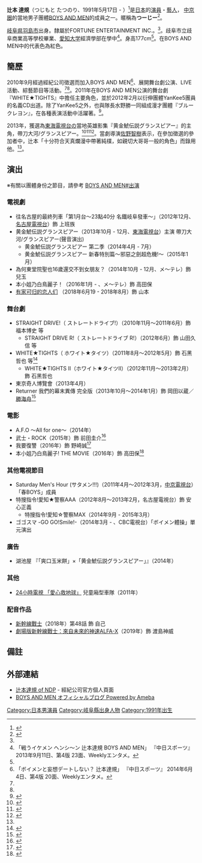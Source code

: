 {{noteTA
|G1=JP Show
}}
{{藝人
| 姓名 = 辻本 達規
| 圖像 = 
| 尺寸 = 
| 類型 = 男藝人
|說明 = 
|外文名 = {{lang|ja|辻本 達規}}
| 國籍 = {{JPN}}
| 出生地 = {{JPN}}・[[岐阜県|岐阜県]][[羽島市|羽島市]]<ref name="chuspo1">「戦うイケメン ヘンシ〜ン 辻本達規 BOYS AND MEN」 『中日スポーツ』 2013年9月11日、第4版 23面、Weeklyエンタメ。</ref>
| 民族 = 
| 生年 = 1991
| 生月 = 5
| 生日 = 17
| 相關團體 = [[BOYS_AND_MEN|BOYS AND MEN]]
| 職業 = [[演員|演員]]・[[藝人|藝人]]
| 活躍年代  = 2010年 - 至今
| 配偶者 =
| 經紀公司 = [http://www.ndp.jp/index.html FORTUNE ENTERTAINMENT INC.]
|代表作 = [[黄金鯱伝説グランスピアー|黄金鯱伝説グランスピアー]]
| 備考 = 
}}

{{japanese|japanese=辻本 達規|kana=つじもと たつのり|romaji=Tsujimoto Tatsunori}}

'''辻本 達規'''（つじもと たつのり、1991年5月17日 - ）<ref name="profile">{{cite news|url= https://fent.jp/tsujimoto_tatsunori|title= 辻本達規 of NDP|publisher= |accessdate= 2014-05-06}}</ref>是[[日本|日本]]的[[演員|演員]]・[[藝人|藝人]]， [[中京圈|中京圈]]的當地男子團體[[BOYS_AND_MEN|BOYS AND MEN]]的成員之一。暱稱為'''つーじー'''<ref name="blog2010-11-27">{{cite news|url= http://ameblo.jp/boysandmen/entry-10718307874.html|title= 公演初出演|publisher= BOYS AND MENオフィシャルブログ|date= 2010-11-27|accessdate= 2013-11-13}}</ref>。

[[岐阜県|岐阜県]][[羽島市|羽島市]]出身。隸屬於FORTUNE ENTERTAINMENT INC.。<ref name="profile"/>。歧阜市立歧阜商業高等學校畢業、[[愛知大学|愛知大学]]經濟學部在學中<ref name="chuspo1">「戦うイケメン ヘンシ〜ン 辻本達規 BOYS AND MEN」 『中日スポーツ』 2013年9月11日、第4版 23面、Weeklyエンタメ。</ref>。身高177cm<ref name="profile"/>。在BOYS AND MEN中的代表色為紅色。

== 簡歷 ==
2010年9月經過經紀公司徵選而加入BOYS AND MEN<ref>「ボイメンと妄想デートしない？ 辻本達規」 『中日スポーツ』 2014年6月4日、第4版 20面、Weeklyエンタメ。</ref>、展開舞台劇公演、LIVE活動、綜藝節目等活動。<ref name="blog2010-11-27"/><ref name="walkerplus"/>。2011年在BOYS AND MEN公演的舞台劇『WHITE★TIGHTS』中擔任主要角色，並於2012年2月以衍伸團體YanKee5團員的名義CD出道。除了YanKee5之外，也與隊長水野勝一同組成漫才團體『ブルークレヨン』，在各種表演活動中活躍著。<ref>{{cite news|url= http://ameblo.jp/boysandmen/entry-11479359550.html|title= ブルークレヨン【MASARU】|publisher= BOYS AND MENオフィシャルブログ|date= 2013-02-27|accessdate= }}</ref>。

2013年，獲選為[[東海電視台|東海電視台]]の當地英雄影集『黄金鯱伝説グランスピアー』的主角，帶刀大河/グランスピアー。<ref name="walkerplus">{{cite news|url= http://news.walkerplus.com/article/41120/|title= 合言葉は“まーかん!” 名古屋の魅力たっぷり新ヒーロー「グランスピアー」が誕生!|publisher= [[ニュースウォーカー|ニュースウォーカー]]|date= 2013-09-14|accessdate= }}</ref><ref name="oricon">{{cite news|url= http://www.oricon.co.jp/news/movie/2028593/full/|title= 名古屋発、ご当地ヒーロー「グランスピアー」誕生|publisher= [[オリコン|ORICON STYLE]]|date= 2013-09-12|accessdate= 2013-11-13}}</ref><ref name="nagoyanavi">{{cite news|url= http://www.nagoyanavi.jp/131004topix.htm|title= ご当地ヒーロー「グランスピアー」知事にPR|publisher= 名古屋ナビ|date= 2013-10-04|accessdate= 2013-11-13|deadurl= yes|archiveurl= https://web.archive.org/web/20131113160658/http://www.nagoyanavi.jp/131004topix.htm|archivedate= 2013-11-13}}</ref>。當劇導演[[佐野智樹|佐野智樹]]表示，在參加徵選的參加者中，辻本「十分符合天真爛漫中帶著純樸，如親切大哥哥一般的角色」而錄用他。<ref name="chuspo1"/>。

== 演出 ==
※有關以團體身份之節目，請參考 [[BOYS_AND_MEN#出演|BOYS AND MEN#出演]]
=== 電視劇 ===
* 往名古屋的最終列車「第1月台〜23點40分 名鐵岐阜發車〜」（2012年12月、[[名古屋電視台|名古屋電視台]]）飾 上班族
* 黄金鯱伝説グランスピアー（2013年10月 - 12月、[[東海電視台|東海電視台]]）主演 帶刀大河/グランスピアー(聲音演出)
** 黄金鯱伝説グランスピアー 第二季（2014年4月 - 7月）
** 黄金鯱伝説グランスピアー 新春特別篇～邪惡之劍超危機!～（2015年1月）
* 為何東堂院聖也16歲還交不到女朋友？（2014年10月 - 12月、メ〜テレ）飾 兒玉
* 本小姐乃白鳥麗子！（2016年1月 - 、メ〜テレ）飾 高田保
* [[有家可归的恋人们|有家可归的恋人们]] （2018年6月19 - 2018年8月）飾 山本

=== 舞台劇 ===
* STRAIGHT DRIVE!（ ストレートドライブ!）（2010年11月～2011年6月）飾　福本博史 等
** STRAIGHT DRIVE R!（ ストレートドライブ R!）（2012年6月）飾 山田久信 等
* WHITE★TIGHTS（ ホワイト★タイツ）（2011年8月～2012年5月）飾 石黑哲也 等<ref>{{cite news|url= http://ameblo.jp/boysandmen/entry-11014478123.html|title= ホワイトタイチ!!!Fromつーじ|publisher= BOYS AND MENオフィシャルブログ|date= 2011-09-11|accessdate= 2015-05-23}}</ref>
** WHITE★TIGHTS II（ホワイト★タイツII）（2012年11月～2013年2月）飾 石黑哲也
* 東京奇人博覽會（2013年4月）
* Returner 我們的幕末異傳 完全版（2013年10月～2014年1月）飾 岡田以蔵／[[勝海舟|勝海舟]]<ref>{{cite news|url= http://ameblo.jp/boysandmen/entry-11749535560.html|title= 千秋楽 fromつーじ|publisher= BOYS AND MENオフィシャルブログ|date= 2014-01-14|accessdate= 2015-05-23}}</ref>

=== 電影 ===
* A.F.O 〜All for one〜（2014年）
* 武士・ROCK（2015年）飾 前田圭介<ref>{{cite web|url= http://www.samurairock-movie.com/|title= 映画『サムライ・ロック』公式サイト|publisher= 映画『サムライ・ロック』公式サイト|accessdate= 2015-05-23}}</ref>
* 我要復讐（2016年）飾 野崎誠<ref>{{cite web|url= http://revenge-movie.com/index.html|title= 映画「復讐したい」|publisher= 映画「復讐したい」|accessdate= 2016-03-05|archive-url= https://web.archive.org/web/20160306214836/http://revenge-movie.com/index.html|archive-date= 2016-03-06|dead-url= yes}}</ref>
* 本小姐乃白鳥麗子! THE MOVIE（2016年）飾 高田保<ref>{{cite web|url= http://www.cinemart.co.jp/shiratori/|title= 「白鳥麗子でございます！」|publisher= 2016「白鳥麗子でございます！」公式サイト|accessdate= 2016-06-11}}</ref>

=== 其他電視節目===

* Saturday Men's Hour (サタメン!!!)（2011年4月～2012年3月，[[中京電視台|中京電視台]]）「春BOYS」成員
* 特搜指令!愛知★警察AAA（2012年8月～2013年2月，名古屋電視台）飾 安心正義
** 特搜指令!愛知☆警察MAX（2014年9月 - 2015年3月）
* ゴゴスマ -GO GO!Smile!-（2014年3月 - 、CBC電視台）「ボイメン體操」單元演出

=== 廣告 ===
* 湖池屋 『「爽口玉米餅」×「黄金鯱伝説グランスピアー」』（2014年）

=== 其他 ===
* [[24小時電視_「愛心救地球」|24小時電視 「愛心救地球」]] 兒童廂型車隊（2011年）

=== 配音作品 ===
* [[新幹線戰士|新幹線戰士]]（2018年）第48話 飾 自己
* [[劇場版新幹線戰士：來自未來的神速ALFA-X|劇場版新幹線戰士：來自未來的神速ALFA-X]]（2019年）飾 渡島神威

== 備註 ==
{{Reflist|2}}

== 外部連結 ==
* [https://web.archive.org/web/20141008001227/http://www.ndp.jp/artist/tsujimoto.html 辻本達規 of NDP] - 經紀公司官方個人頁面
* [http://ameblo.jp/boysandmen/ BOYS AND MEN オフィシャルブログ Powered by Ameba]

{{DEFAULTSORT:Tsujimoto Tatsunori}}
[[Category:日本男演員|Category:日本男演員]]
[[Category:岐阜縣出身人物|Category:岐阜縣出身人物]]
[[Category:1991年出生|Category:1991年出生]]